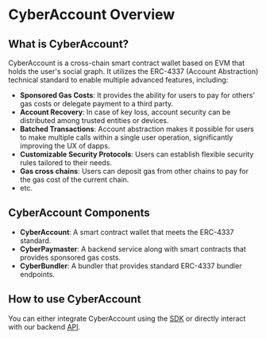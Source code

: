 # CyberAccount Overview

## What is CyberAccount?

CyberAccount is a cross-chain smart contract wallet based on EVM that holds the user's social graph. It utilizes the ERC-4337 (Account Abstraction) technical standard to enable multiple advanced features, including:

- **Sponsored Gas Costs**: It provides the ability for users to pay for others' gas costs or delegate payment to a third party.
- **Account Recovery**: In case of key loss, account security can be distributed among trusted entities or devices.
- **Batched Transactions**: Account abstraction makes it possible for users to make multiple calls within a single user operation, significantly improving the UX of dapps.
- **Customizable Security Protocols**: Users can establish flexible security rules tailored to their needs.
- **Gas cross chains**: Users can deposit gas from other chains to pay for the gas cost of the current chain.
- etc.

## CyberAccount Components

- **CyberAccount**: A smart contract wallet that meets the ERC-4337 standard.
- **CyberPaymaster**: A backend service along with smart contracts that provides sponsored gas costs.
- **CyberBundler**: A bundler that provides standard ERC-4337 bundler endpoints.

## How to use CyberAccount

You can either integrate CyberAccount using the [SDK](../sdk/cyber-account.mdx) or directly interact with our backend [API](../api/overview.mdx).
